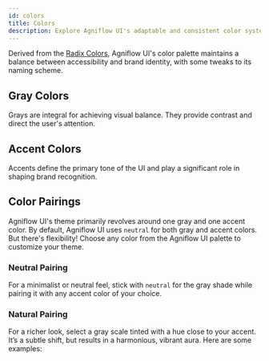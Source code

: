 ```yaml
---
id: colors
title: Colors
description: Explore Agniflow UI's adaptable and consistent color system.
---
```


Derived from the [Radix Colors](https://www.radix-ui.com/colors), Agniflow UI's color palette maintains a balance between
accessibility and brand identity, with some tweaks to its naming scheme.

## Gray Colors

Grays are integral for achieving visual balance. They provide contrast and direct the user's attention.

<ColorGrid type="gray" />

## Accent Colors

Accents define the primary tone of the UI and play a significant role in shaping brand recognition.

<ColorGrid type="accent" />

## Color Pairings

Agniflow UI's theme primarily revolves around one gray and one accent color. By default, Agniflow UI uses `neutral` for both
gray and accent colors. But there's flexibility! Choose any color from the Agniflow UI palette to customize your theme.

### Neutral Pairing

For a minimalist or neutral feel, stick with `neutral` for the gray shade while pairing it with any accent color of your
choice.

### Natural Pairing

For a richer look, select a gray scale tinted with a hue close to your accent. It’s a subtle shift, but results in a
harmonious, vibrant aura. Here are some examples:

<ColorPairings />
